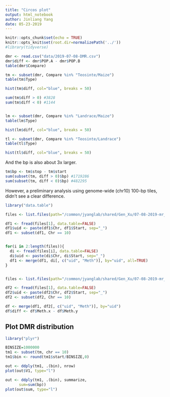```yaml
---
title: "Circos plot"
output: html_notebook
author: Jinliang Yang
date: 05-23-2019
---
```



```r
knitr::opts_chunk$set(echo = TRUE) 
knitr::opts_knit$set(root.dir=normalizePath('../')) 
#library(tidyverse)
```



```r
dmr <- read.csv("data/2019-07-08-DMR.csv")
dmr$diff <- dmr$POP.A - dmr$POP.B
table(dmr$Compare)

tm <- subset(dmr, Compare %in% "Teosinte/Maize")
table(tm$Type)

hist(tm$diff, col="blue", breaks = 50)

sum(tm$diff > 0) #3828
sum(tm$diff < 0) #1144


lm <- subset(dmr, Compare %in% "Landrace/Maize")
table(lm$Type)

hist(lm$diff, col="blue", breaks = 50)

tl <- subset(dmr, Compare %in% "Teosinte/Landrace")
table(tl$Type)

hist(tl$diff, col="blue", breaks = 50)

```

And the bp is also about 3x larger.

```r
tm$bp <- tm$stop - tm$start
sum(subset(tm, diff > 0)$bp) #1719286
sum(subset(tm, diff < 0)$bp) #482295

```

However, a preliminary analysis using genome-wide (chr10) 100-bp tiles, didn't see a clear difference.

```r
library("data.table")

files <- list.files(path="/common/jyanglab/shared/Gen_Xu/07-08-2019-mr_100bptile/Teosinte/CG", pattern = "txt", full.names = TRUE)

df1 <- fread(files[1], data.table=FALSE)
df1$uid <- paste(df1$Chr, df1$Start, sep="_")
df1 <- subset(df1, Chr == 10)


for(i in 2:length(files)){
  di <- fread(files[i], data.table=FALSE)
  di$uid <- paste(di$Chr, di$Start, sep="_") 
  df1 <- merge(df1, di[, c("uid", "Meth")], by="uid", all=TRUE)
}


files <- list.files(path="/common/jyanglab/shared/Gen_Xu/07-08-2019-mr_100bptile/Maize/CG", pattern = "txt", full.names = TRUE)

df2 <- fread(files[1], data.table=FALSE)
df2$uid <- paste(df2$Chr, df2$Start, sep="_")
df2 <- subset(df2, Chr == 10)

df <- merge(df1, df2[, c("uid", "Meth")], by="uid")
df$diff <- df$Meth.x - df$Meth.y

```


## Plot DMR distribution


```r
library("plyr")

BINSIZE=1000000
tm1 <- subset(tm, chr == 10)
tm1$bin <- round(tm1$start/BINSIZE,0)

out <- ddply(tm1, .(bin), nrow)
plot(out$V1, type="l")

out <- ddply(tm1, .(bin), summarize,
      sum=sum(bp))
plot(out$sum, type="l")
```














